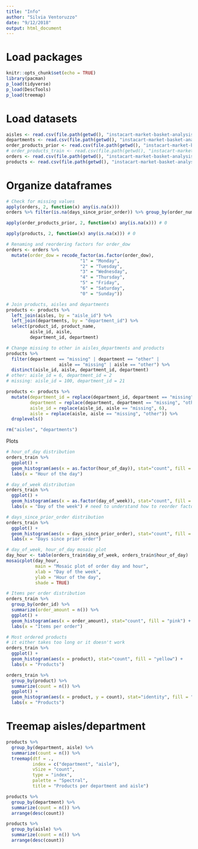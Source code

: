 ```yaml
---
title: "Info"
author: "Silvia Ventoruzzo"
date: "9/12/2018"
output: html_document
---
```


# Load packages

```r
knitr::opts_chunk$set(echo = TRUE)
library(pacman)
p_load(tidyverse)
p_load(DescTools)
p_load(treemap)
```

# Load datasets

```r
aisles <- read.csv(file.path(getwd(), "instacart-market-basket-analysis", "aisles.csv", fsep="/"))
departments <- read.csv(file.path(getwd(), "instacart-market-basket-analysis", "departments.csv", fsep="/"))
order_products_prior <- read.csv(file.path(getwd(), "instacart-market-basket-analysis", "order_products__prior.csv", fsep="/"))
# order_products_train <- read.csv(file.path(getwd(), "instacart-market-basket-analysis", "order_products__train.csv", fsep="/"))
orders <- read.csv(file.path(getwd(), "instacart-market-basket-analysis", "orders.csv", fsep="/"))
products <- read.csv(file.path(getwd(), "instacart-market-basket-analysis", "products.csv", fsep="/"))
```

# Organize dataframes

```r
# Check for missing values
apply(orders, 2, function(x) any(is.na(x)))
orders %>% filter(is.na(days_since_prior_order)) %>% group_by(order_number) %>% summarize(count = n()) # all 1s

apply(order_products_prior, 2, function(x) any(is.na(x))) # 0

apply(products, 2, function(x) any(is.na(x))) # 0

# Renaming and reordering factors for order_dow
orders <- orders %>%
  mutate(order_dow = recode_factor(as.factor(order_dow),
                            "1" = "Monday",
                            "2" = "Tuesday",
                            "3" = "Wednesday",
                            "4" = "Thursday",
                            "5" = "Friday",
                            "6" = "Saturday",
                            "0" = "Sunday"))

# Join products, aisles and departments
products <- products %>%
  left_join(aisles, by = "aisle_id") %>%
  left_join(departments, by = "department_id") %>%
  select(product_id, product_name,
         aisle_id, aisle,
         department_id, department)

# Change missing to other in aisles_departments and products
products %>% 
  filter(department == "missing" | department == "other" |
                    aisle == "missing" | aisle == "other") %>%
  distinct(aisle_id, aisle, department_id, department)
# other: aisle_id = 6, department_id = 2
# missing: aisle_id = 100, department_id = 21

products <- products %>%
  mutate(department_id = replace(department_id, department == "missing", 2),
         department = replace(department, department == "missing", "other"),
         aisle_id = replace(aisle_id, aisle == "missing", 6),
         aisle = replace(aisle, aisle == "missing", "other")) %>%
  droplevels()

rm("aisles", "departments")
```

Plots
```r
# hour_of_day distribution
orders_train %>% 
  ggplot() +
  geom_histogram(aes(x = as.factor(hour_of_day)), stat="count", fill = "blue") +
  labs(x = "Hour of the day")

# day_of_week distribution
orders_train %>%
  ggplot() +
  geom_histogram(aes(x = as.factor(day_of_week)), stat="count", fill = "orange") +
  labs(x = "Day of the week") # need to understand how to reorder factor levels!

# days_since_prior_order distribution
orders_train %>%
  ggplot() +
  geom_histogram(aes(x = days_since_prior_order), stat="count", fill = "dark green") +
  labs(x = "Days since prior order") 

# day_of_week, hour_of_day mosaic plot
day_hour <- table(orders_train$day_of_week, orders_train$hour_of_day)
mosaicplot(day_hour, 
           main = "Mosaic plot of order day and hour",
           xlab = "Day of the week",
           ylab = "Hour of the day",
           shade = TRUE)

# Items per order distribution
orders_train %>%
  group_by(order_id) %>%
  summarize(order_amount = n()) %>%
  ggplot() +
  geom_histogram(aes(x = order_amount), stat="count", fill = "pink") +
  labs(x = "Items per order") 

# Most ordered products
# it either takes too long or it doesn't work
orders_train %>%
  ggplot() +
  geom_histogram(aes(x = product), stat="count", fill = "yellow") +
  labs(x = "Products")

orders_train %>%
  group_by(product) %>%
  summarize(count = n()) %>%
  ggplot() +
  geom_histogram(aes(x = product, y = count), stat="identity", fill = "yellow") +
  labs(x = "Products") 


```

# Treemap aisles/department

```r
products %>%
  group_by(department, aisle) %>%
  summarize(count = n()) %>%
  treemap(dtf = .,
          index = c("department", "aisle"),
          vSize = "count",
          type = "index",
          palette = "Spectral",
          title = "Products per department and aisle")

products %>%
  group_by(department) %>%
  summarize(count = n()) %>%
  arrange(desc(count))

products %>%
  group_by(aisle) %>%
  summarize(count = n()) %>%
  arrange(desc(count))
```